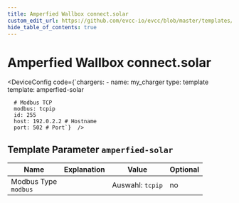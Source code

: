 ```yaml
---
title: Amperfied Wallbox connect.solar
custom_edit_url: https://github.com/evcc-io/evcc/blob/master/templates/definition/charger/amperfied-solar.yaml
hide_table_of_contents: true
---
```



# Amperfied Wallbox connect.solar

<div className="device-detail-container">
  <div className="device-detail-content">
    <DeviceFeatures features="mA,rfid,1p3p,sponsorship" />

<DeviceConfig code={`chargers:
    - name: my_charger
      type: template
      template: amperfied-solar
      
      # Modbus TCP
      modbus: tcpip
      id: 255
      host: 192.0.2.2 # Hostname
      port: 502 # Port`}  />
  </div>
  <div className="device-detail-icon">
    <evcc-icon
      type="charger"
      name="amperfied-wallbox-connect-solar"
      size="400px"
      alt="Amperfied Wallbox connect.solar"
      className="device-detail-icon-img"
    ></evcc-icon>
  </div>
</div>

## Template Parameter `amperfied-solar`

| Name | Explanation | Value | Optional |
|-----------|-------------|-------|----------|
| Modbus Type<br/>`modbus` |  | Auswahl: `tcpip` | no |

<SponsorshipRequired />

